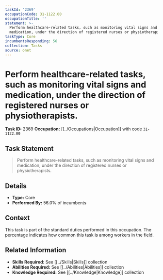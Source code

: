```yaml
---
taskId: '2369'
occupationCode: 31-1122.00
occupationTitle: ''
statement: >-
  Perform healthcare-related tasks, such as monitoring vital signs and
  medication, under the direction of registered nurses or physiotherapists.
taskType: Core
incumbentsResponding: 56
collection: Tasks
source: onet
---
```

# Perform healthcare-related tasks, such as monitoring vital signs and medication, under the direction of registered nurses or physiotherapists.

**Task ID:** 2369
**Occupation:** [[../Occupations|Occupation]] with code `31-1122.00`

## Task Statement

> Perform healthcare-related tasks, such as monitoring vital signs and medication, under the direction of registered nurses or physiotherapists.

## Details

- **Type:** Core
- **Performed By:** 56.0% of incumbents

## Context

This task is part of the standard duties performed in this occupation. The percentage indicates how common this task is among workers in the field.

## Related Information

- **Skills Required:** See [[../Skills|Skills]] collection
- **Abilities Required:** See [[../Abilities|Abilities]] collection
- **Knowledge Required:** See [[../Knowledge|Knowledge]] collection
